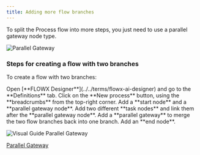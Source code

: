 ```yaml
---
title: Adding more flow branches
---
```


To split the <Tooltip tip= "A process is a representation of a business use case, such as requesting a new credit card. These steps can involve a combination of automated actions and human interactions."> Process flow </Tooltip> into more steps, you just need to use a parallel gateway node type.

<Frame>

![Parallel Gateway](https://s3.eu-west-1.amazonaws.com/docx.flowx.ai/flowx-designer/process_flowx_parallel.png#center)

</Frame>

### Steps for creating a flow with two branches

To create a flow with two branches:

<Steps>
<Step>
Open [**FLOWX Designer**](../../terms/flowx-ai-designer) and go to the **Definitions** tab.
</Step>
<Step>
Click on the **New process** button, using the **breadcrumbs** from the top-right corner.
</Step>
<Step>
Add a **start node** and a **parallel gateway node**.
</Step>
<Step>
Add two different **task nodes** and link them after the **parallel gateway node**.
</Step>
<Step>
Add a **parallel gateway** to merge the two flow branches back into one branch.
</Step>
<Step>
 Add an **end node**.
</Step>
</Steps>


![Visual Guide Parallel Gateway](https://s3.eu-west-1.amazonaws.com/docx.flowx.ai/flowx-designer/process_flow_adding_branches.gif)

[Parallel Gateway](../../building-blocks/node/parallel-gateway.md)
